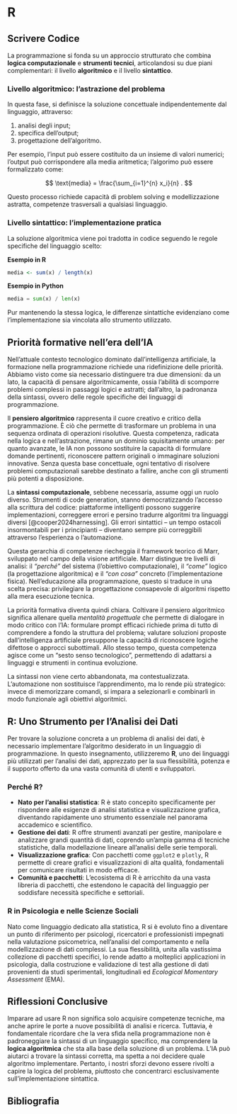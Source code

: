 # R {.unnumbered}

## Scrivere Codice

La programmazione si fonda su un approccio strutturato che combina **logica computazionale** e **strumenti tecnici**, articolandosi su due piani complementari: il livello **algoritmico** e il livello **sintattico**.

### Livello algoritmico: l'astrazione del problema  

In questa fase, si definisce la soluzione concettuale indipendentemente dal linguaggio, attraverso:  

1. analisi degli input; 
2. specifica dell'output;  
3. progettazione dell'algoritmo.  

Per esempio, l'input può essere costituito da un insieme di valori numerici; l'output può corrispondere alla media aritmetica; l'algorimo può essere formalizzato come: 

$$
\text{media} = \frac{\sum_{i=1}^{n} x_i}{n} .
$$  

Questo processo richiede capacità di problem solving e modellizzazione astratta, competenze trasversali a qualsiasi linguaggio.

### Livello sintattico: l'implementazione pratica  

La soluzione algoritmica viene poi tradotta in codice seguendo le regole specifiche del linguaggio scelto:  

**Esempio in R**  
```R
media <- sum(x) / length(x)
```

**Esempio in Python**  
```python
media = sum(x) / len(x)
```  

Pur mantenendo la stessa logica, le differenze sintattiche evidenziano come l'implementazione sia vincolata allo strumento utilizzato.

## Priorità formative nell'era dell’IA

Nell’attuale contesto tecnologico dominato dall’intelligenza artificiale, la formazione nella programmazione richiede una ridefinizione delle priorità. Abbiamo visto come sia necessario distinguere tra due dimensioni: da un lato, la capacità di pensare algoritmicamente, ossia l’abilità di scomporre problemi complessi in passaggi logici e astratti; dall’altro, la padronanza della sintassi, ovvero delle regole specifiche dei linguaggi di programmazione.  

Il **pensiero algoritmico** rappresenta il cuore creativo e critico della programmazione. È ciò che permette di trasformare un problema in una sequenza ordinata di operazioni risolutive. Questa competenza, radicata nella logica e nell’astrazione, rimane un dominio squisitamente umano: per quanto avanzate, le IA non possono sostituire la capacità di formulare domande pertinenti, riconoscere pattern originali o immaginare soluzioni innovative. Senza questa base concettuale, ogni tentativo di risolvere problemi computazionali sarebbe destinato a fallire, anche con gli strumenti più potenti a disposizione.  

La **sintassi computazionale**, sebbene necessaria, assume oggi un ruolo diverso. Strumenti di code generation, stanno democratizzando l’accesso alla scrittura del codice: piattaforme intelligenti possono suggerire implementazioni, correggere errori e persino tradurre algoritmi tra linguaggi diversi [@cooper2024harnessing]. Gli errori sintattici – un tempo ostacoli insormontabili per i principianti – diventano sempre più correggibili attraverso l’esperienza o l’automazione.  

Questa gerarchia di competenze riecheggia il framework teorico di Marr, sviluppato nel campo della visione artificiale. Marr distingue tre livelli di analisi: il *“perché”* del sistema (l’obiettivo computazionale), il *“come”* logico (la progettazione algoritmica) e il *“con cosa”* concreto (l’implementazione fisica). Nell’educazione alla programmazione, questo si traduce in una scelta precisa: privilegiare la progettazione consapevole di algoritmi rispetto alla mera esecuzione tecnica.  

La priorità formativa diventa quindi chiara. Coltivare il pensiero algoritmico significa allenare quella *mentalità progettuale* che permette di dialogare in modo critico con l’IA: formulare prompt efficaci richiede prima di tutto di comprendere a fondo la struttura del problema; valutare soluzioni proposte dall’intelligenza artificiale presuppone la capacità di riconoscere logiche difettose o approcci subottimali. Allo stesso tempo, questa competenza agisce come un “sesto senso tecnologico”, permettendo di adattarsi a linguaggi e strumenti in continua evoluzione.  

La sintassi non viene certo abbandonata, ma contestualizzata. L’automazione non sostituisce l’apprendimento, ma lo rende più strategico: invece di memorizzare comandi, si impara a selezionarli e combinarli in modo funzionale agli obiettivi algoritmici.  

## R: Uno Strumento per l'Analisi dei Dati

Per trovare la soluzione concreta a un problema di analisi dei dati, è necessario implementare l'algoritmo desiderato in un linguaggio di programmazione. In questo insegnamento, utilizzeremo **R**, uno dei linguaggi più utilizzati per l’analisi dei dati, apprezzato per la sua flessibilità, potenza e il supporto offerto da una vasta comunità di utenti e sviluppatori.

### Perché R?

- **Nato per l'analisi statistica**: R è stato concepito specificamente per rispondere alle esigenze di analisi statistica e visualizzazione grafica, diventando rapidamente uno strumento essenziale nel panorama accademico e scientifico.
- **Gestione dei dati**: R offre strumenti avanzati per gestire, manipolare e analizzare grandi quantità di dati, coprendo un'ampia gamma di tecniche statistiche, dalla modellazione lineare all'analisi delle serie temporali.
- **Visualizzazione grafica**: Con pacchetti come `ggplot2` e `plotly`, R permette di creare grafici e visualizzazioni di alta qualità, fondamentali per comunicare risultati in modo efficace.
- **Comunità e pacchetti**: L'ecosistema di R è arricchito da una vasta libreria di pacchetti, che estendono le capacità del linguaggio per soddisfare necessità specifiche e settoriali.

### R in Psicologia e nelle Scienze Sociali

Nato come linguaggio dedicato alla statistica, R si è evoluto fino a diventare un punto di riferimento per psicologi, ricercatori e professionisti impegnati nella valutazione psicometrica, nell’analisi del comportamento e nella modellizzazione di dati complessi. La sua flessibilità, unita alla vastissima collezione di pacchetti specifici, lo rende adatto a molteplici applicazioni in psicologia, dalla costruzione e validazione di test alla gestione di dati provenienti da studi sperimentali, longitudinali ed *Ecological Momentary Assessment* (EMA).  

## Riflessioni Conclusive

Imparare ad usare R non significa solo acquisire competenze tecniche, ma anche aprire le porte a nuove possibilità di analisi e ricerca. Tuttavia, è fondamentale ricordare che la vera sfida nella programmazione non è padroneggiare la sintassi di un linguaggio specifico, ma comprendere la **logica algoritmica** che sta alla base della soluzione di un problema. L'IA può aiutarci a trovare la sintassi corretta, ma spetta a noi decidere quale algoritmo implementare. Pertanto, i nostri sforzi devono essere rivolti a capire la logica del problema, piuttosto che concentrarci esclusivamente sull'implementazione sintattica.

## Bibliografia {.unnumbered}

